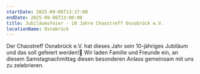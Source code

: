 ```yaml
---
startDate: 2025-09-06T13:37:00
endDate: 2025-09-06T23:00:00
title: Jubiläumsfeier - 10 Jahre Chaostreff Osnabrück e.V.
locationName: Osnabrück
---
```


Der Chaostreff Osnabrück e.V. hat dieses Jahr sein 10-jähriges Jubiläum und das soll gefeiert werden!🎉
Wir laden Familie und Freunde ein, an diesem Samstagnachmittag diesen besonderen Anlass gemeinsam mit uns zu zelebrieren.
